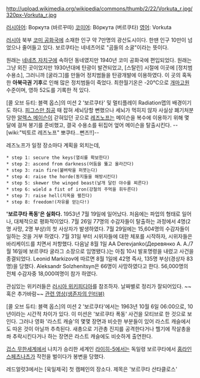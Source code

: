 http://upload.wikimedia.org/wikipedia/commons/thumb/2/22/Vorkuta_r.jpg/320px-Vorkuta_r.jpg 

[[러시아어]]: Воркута (바르꾸따)
[[코미어]]: Вöркута (버르쿠타)
[[영어]]: Vorkuta

[[러시아]] 북부 [[코미 공화국]]에 소재한 인구 약 7만명의 광산도시이다. 한땐 인구 10만이 넘었으나 줄어들고 있다. 보르쿠타는 네네츠어로 "곰들의 소굴"이라는 뜻이다.

원래는 [[네네츠 자치구]]에 속하던 동네였지만 1940년 코미 공화국에 편입되었다. 원래는 그냥 외진 곳이었지만 1930년대에 탄광이 발견되었고, [스탈린] 시절에 이곳에 [정치범수용소], 그러니까 [굴라그]를 만들어 정치범들을 탄광개발에 이용하였다. 이 곳의 혹독한 '''아북극권 기후'''로 인해 많은 정치범들이 죽었다. 최한월기온은 -20℃으로 [[개마고원]] 수준이며, 영하 52도를 기록한 적 있다.

[콜 오브 듀티: 블랙 옵스]의 미션 2 '보르쿠타' 및 멀티플레이 Radiation맵의 배경이기도 하다. [[피그스만 침공]] 때 잡혀 세뇌당할 뻔했으나 세뇌가 먹히지 않자 사실상 폐기처분당한 [[알렉스 메이슨]]이 갇혀있던 곳으로 [[레즈노프]]는 메이슨을 복수에 이용하기 위해 몇 달에 걸쳐 봉기를 준비했고, 결국 수용소를 뒤집어 엎어 메이슨을 탈출시킨다. --[wiki:"빅토르 레즈노프" 뽀쿠타...뻔즈!!]--
 
레즈노프가 일정 장소마다 계획을 외치는데,

 * step 1: secure the keys(열쇠를 확보한다)
 * step﻿ 2: ascend from darkness(어둠을 뚫고 올라간다)
 * step 3: rain fire(불벼락을 퍼붓는다)
 * step 4: raise the horde(동지들을 해방시킨다)
 * step 5: skewer the winged beast(날개 달린 야수를 찌른다)
 * step 6: wield a fist of iron(강철의 주먹을 휘두른다)
 * step 7: raise hell(지옥을 펼친다)
 * step 8: freedom!(자유를 얻는다!)

''' '보르쿠타 폭동'은 실화다. ''' 1953년 7월 19일에 일어났다. 처음에는 파업의 형태로 일어나, 대체적으로 평화적이었다. 7월 26일 77명의 수감자들이 탈출하는 과정에서 4명(2명 사망, 2명 부상)의 첫 사상자가 발생하였다. 7월 29일에는 15,604명의 수감자들이 일하는 것을 거부 하였다. 7월 31일 부터 시위자들에 대한 체포를 시작하자, 시위자들은 바리케이드를 치면서 저항했다. 다음날 8월 1일 AA Derevjanko(Деревянко А. А./7월 16일에 보르쿠타 굴라그 소장으로 임명됐다.)는 아침 10시 발포명령을 내렸고 사건을 종결되었다. Leonid Markizov에 따르면 8월 1일에 42명 즉사, 135명 부상(경상자 83명)을 당했다. Aleksandr Solzhenitsyn은 66명이 사망하였다고 한다. 56,000명의 전체 수감자중 18,000여명이 참가 하였다. 

관심있는 위키러들은 [http://ru.wikipedia.org/wiki/%D0%92%D0%BE%D1%80%D0%BA%D1%83%D1%82%D0%B8%D0%BD%D1%81%D0%BA%D0%BE%D0%B5_%D0%B2%D0%BE%D1%81%D1%81%D1%82%D0%B0%D0%BD%D0%B8%D0%B5 러시아 위키피디아]를 참조하자. 날짜별로 정리가 잘되어있다. ~~혹은 추가바람~~
[http://www.youtube.com/watch?v=rEfSMUajNU4 관련 영상(생존자의 인터뷰)]

[콜 오브 듀티: 블랙 옵스]의 미션 2 '보르쿠타'에서는 1963년 10월 6일 06:00으로, 10년이라는 시간적 차이가 있다. 이 미션은 '보르쿠타 폭동' 사건을 모티브로 한 것으로 보인다. 그러나 영화 '라스트 캐슬'의 몇몇 장면과 비슷한 부분들이 있어 라스트 캐슬에서도 따온 것이 아닐까 추측된다. 새총으로 기관총 진지를 공격한다거나 헬기에 작살총을 쏴 추락시킨다거나 하는 장면은 라스트 캐슬에도 비슷하게 출연한다.

[[겁스 무한세계]]에서 나치가 승리한 세계인 [[라이히-5]]에서는 독일령 보르쿠타에서 [[홈라인]] [[스페츠나츠]]가 작전을 벌이다가 봉변을 당했다. 

레드얼럿3에서는 [욱일제국] 첫 캠페인의 장소다. 제목은 '보르쿠타 산타클로스'
